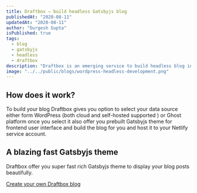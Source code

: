 ```yaml
---
title: Draftbox – build headless Gatsbyjs blog
publishedAt: "2020-08-11"
updatedAt: "2020-08-11"
author: "Durgesh Gupta"
isPublished: true
tags:
  - blog
  - gatsbyjs
  - headless
  - draftbox
description: "Draftbox is an emerging service to build headless blog in Gatsbyjs."
image: "../../public/blogs/wordpress-headless-development.png"
---
```


## How does it work?

To build your blog Draftbox gives you option to select your data source either form WordPress (both cloud and self-hosted supported ) or Ghost platform once you select it also offer you prebuilt Gatsbyjs theme for frontend user interface and build the blog for you and host it to your Netlify service account.

## A blazing fast Gatsbyjs theme

Draftbox offer you super fast rich Gatsbyjs theme to display your blog posts beautifully.

[Create your own Draftbox blog](https://app.draftbox.co/referral?refercode=ijiwvtec)

